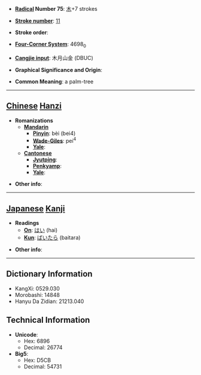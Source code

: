 * '''[[Wiktionary:Chinese radical index| Radical]] Number 75''': [[Wiktionary:Chinese radical index 木|木]]+7 strokes

* '''[[Wiktionary:Chinese total strokes index|Stroke number]]''': [[Wiktionary:Chinese total strokes index 11|11]]

* '''Stroke order''': 

* '''[[Wiktionary:Chinese four corner index|Four-Corner System]]''': 4698<sub>0</sub>

* '''[[Wiktionary:Chinese Cangjie index|Cangjie input]]''': 木月山金 (DBUC)

* '''Graphical Significance and Origin''': 

* '''Common Meaning''': a palm-tree

----

== [[Chinese]] [[Hanzi]] ==

* '''Romanizations'''
** '''[[Mandarin]]'''
*** '''[[Pinyin]]''': bèi (bei4)
*** '''[[Wade-Giles]]''': pei<sup>4</sup>
*** '''[[Yale]]''': 
** '''[[Cantonese]]'''
*** '''[[Jyutping]]''':
*** '''[[Penkyamp]]''': 
*** '''[[Yale]]''': 

* '''Other info''': 

----

== [[Japanese]] [[Kanji]] ==

* '''Readings'''
** '''[[On]]''': [[はい]] (hai)
** '''[[Kun]]''': [[ばいたら]] (baitara)

* '''Other info''':  

----

== Dictionary Information ==

* KangXi: 0529.030
* Morobashi: 14848
* Hanyu Da Zidian: 21213.040

== Technical Information ==

* '''Unicode''':
** Hex: 6896
** Decimal: 26774
* '''Big5''':
** Hex: D5CB
** Decimal: 54731